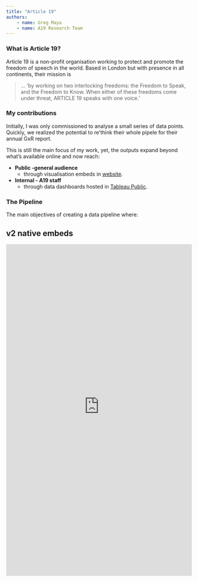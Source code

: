 ```yaml
---
title: "Article 19"
authors:
    - name: Greg Maya
    - name: A19 Research Team
---
```

### What is Article 19?
Article 19 is a non-profit organisation working to protect and promote the freedom of speech in the world. Based in London but with presence in all continents, their mission is 

> ... 'by working on two interlocking freedoms: the Freedom to Speak, and the Freedom to Know.
When either of these freedoms come under threat, ARTICLE 19 speaks with one voice.'

### My contributions
Initially, I was only commissioned to analyse a small series of data points. Quickly, we realized the potential to re'think their whole pipele for their annual GxR report.

This is still the main focus of my work, yet, the outputs expand beyond what's available online and now reach:

- **Public -general audience**
    - through visualisation embeds in [website](https://www.globalexpressionreport.org/).

- **Internal - A19 staff**
    - through data dashboards hosted in [Tableau Public](https://public.tableau.com/app/profile/article19/vizzes).

### The Pipeline
The main objectives of creating a data pipeline where:

## v2 native embeds

<iframe
  src="https://gmaya-a19-gxr-globalmap.hf.space"
  title="A19 GXR Global Map"
  style="width:100%; height:clamp(420px, 85dvh, 900px); border:0; display:block;"
  allow="clipboard-write; fullscreen; geolocation"
  loading="lazy">
</iframe>

